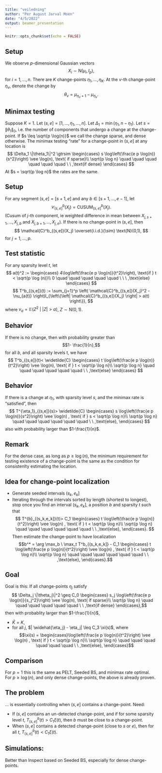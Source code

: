 ```yaml
---
title: "veiledning"
author: "Per August Jarval Moen"
date: "4/5/2022"
output: beamer_presentation
---
```


```r
knitr::opts_chunk$set(echo = FALSE)
```

## Setup
We observe $p$-dimensional Gaussian vectors
$$
X_i \sim \text{N}(\mu_i, I_p),$$
for $i = 1, ..., n$. 
\newline\newline
There are $K$ change-points $\eta_1, \ldots, \eta_K$.  At the $v$-th change-point $\eta_v$, denote the change by 
$$
\theta_v = \mu_{\eta_v + 1} - \mu_{\eta_v}.
$$


## Minimax testing
Suppose $K=1$. Let $(s,e] = [1, \ldots, \eta_1, \ldots, n]$.  Let $\Delta_1 = \min(\eta_1, n-\eta_1)$.
\newline\newline
Let $s = \|\theta_1\|_0$, i.e. the number of components that undergo a change at the change-point. 
\newline\newline
If $s \leq \sqrt{p \log(n)}$ we call the change sparse, and dense otherwise. 
\newline\newline
The minimax testing "rate" for a change-point in $(s,e]$ at any location is
$$
\Delta_1 \|\theta_1\|^2 \gtrsim \begin{cases} s \log\left(\frac{e p \log(n)}{s^2}\right) \vee \log(n), \text{ if sparse}\\ \sqrt{p \log n} \quad \quad \quad \quad \quad \quad  \ \ ,\text{if dense} \end{cases}
$$
At $s = \sqrt{p \log n}$ the rates are the same. 

## Setup
For any segment $(s,e] = [s+1, e]$ and any $b \in [s+1, ..., e-1]$, let
$$\mathcal{C}^b_{(s,e]}(X_j) = \text{CUSUM}_{(s,e]}^b(X_j).$$
(Cusum of $j$-th component, ie weighted difference in mean between $X_{j, s+1}, \ldots, X_{j,b}$ and $X_{j,b+1}, \ldots, X_{j, e}$).
\newline\newline
If there is no change-point in $(s,e]$, then 
$$
\mathcal{C}^b_{(s,e]}(X_j) \overset{i.i.d.}{\sim} \text{N}(0,1),
$$
for $j=1, \ldots, p$. 

## Test statistic
For any sparsity level $t$, let
$$
a(t)^2 :=  \begin{cases}  4\log\left(\frac{e p \log(n)}{t^2}\right), \text{if } t < \sqrt{p \log (n)}\\ 0 \quad \quad \quad \quad \quad \ \ \  ,\text{else} \end{cases}
$$
$$
T^b_{(s,e]}(t) := \sum_{j=1}^p \left( \mathcal{C}^b_{(s,e]}(X_j)^2 - \nu_{a(t)} \right)I_{\left\{\left| \mathcal{C}^b_{(s,e]}(X_j) \right| > a(t) \right\}},
$$
where $\nu_a = \mathbb{E}\left(Z^2 \ | \ |Z|>a \right)$, $Z \sim \text{N}(0,1)$. 

## Behavior
If there is no change, then with probability greater than
$$1- \frac{1}{n},$$
for all $b$, and all sparsity levels t, we have
$$
T^b_{(s,e]}(t)< \widetilde{C} \begin{cases} t \log\left(\frac{e p \log(n)}{t^2}\right) \vee \log(n), \text{ if } t < \sqrt{p \log n}\\ \sqrt{p \log n} \quad \quad  \quad \quad \quad \quad \ \ ,\text{else} \end{cases}
$$

## Behavior
If there is a change at $\eta_1$, with sparsity level $s$, and the minimax rate is "satisfied", then 
$$
T^{\eta_1}_{(s,e]}(s)> \widetilde{C} \begin{cases} s \log\left(\frac{e p \log(n)}{s^2}\right) \vee \log(n) , \text{ if } s < \sqrt{p \log n}\\ \sqrt{p \log n} \quad \quad \quad \quad \quad \quad \ \ ,\text{else}, \end{cases}
$$
also with probability larger than $1-\frac{1}{n}$. 

## Remark
For the dense case, as long as $p\geq \log(n)$, the minimum requirement for testing existence of a change-point is the same as the condition for consistenlty estimating the location. 

## Idea for change-point localization
- Generate seeded intervals $(s_k, e_k]$
- Iterating through the intervals sorted by length (shortest to longest), stop once you find an interval $(s_k, e_k]$, a position $b$ and sparsity $t$ such that
$$
T^{b}_{(s_k,e_k]}(t)> C_1 \begin{cases} t \log\left(\frac{e p \log(n)}{t^2}\right) \vee \log(n) , \text{ if } t < \sqrt{p \log n}\\ \sqrt{p \log n} \quad \quad \quad \quad \quad \quad \ \ ,\text{else}, \end{cases}.
$$
\newline\newline
Then estimate the change-point to have localization 
$$b^* = \arg \max_b \ \max_t T^b_{(s_k,e_k]} -  C_1 \begin{cases} t \log\left(\frac{e p \log(n)}{t^2}\right) \vee \log(n) , \text{ if } t < \sqrt{p \log n}\\ \sqrt{p \log n} \quad \quad \quad \quad \quad \quad \ \ ,\text{else}, \end{cases}.$$

## Goal
Goal is this: If all change-points $\eta_j$ satisfy
$$
\Delta_j \|\theta_j\|^2 \geq C_0 \begin{cases} s_j \log\left(\frac{e p \log(n)}{s_j^2}\right) \vee \log(n), \text{ if sparse}\\ \sqrt{p \log n} \quad \quad \quad \quad \quad \quad  \ \ ,\text{if dense} \end{cases},$$
then with probablity larger than $1-\frac{1}{n}$, 

- $\widehat{K} = K$, 
- for all $j$, $| \widehat{\eta_j} - \eta_j| \leq C_3 \xi(s)$, 
where 
$$\xi(s) = \begin{cases}\log\left(\frac{e p \log(n)}{t^2}\right) \vee \log(n) , \text{ if } t < \sqrt{p \log n}\\ \sqrt{p \log n} \quad \quad \quad \quad \quad \quad \ \ ,\text{else}, \end{cases}$$ 

## Comparison
For $p=1$ this is the same as PELT, Seeded BS, and minimax rate optimal. For $p \geq \log(n)$, and only dense change-points, the above is already proven. 

## The problem
... is essentially controlling 
\begin{align}
T^b_{(s,e]}(t) :&= \sum_{j=1}^p \left( \mathcal{C}^b_{(s,e]}(X_j)^2 - \nu_{a(t)} \right)I_{\left\{\left| \mathcal{C}^b_{(s,e]}(X_j) \right| > a(t) \right\}},
\\
&\overset{d}{=}
\sum_{j=1}^p \left( \left(\mathcal{C}^b_{(s,e]}(\mu_j) + Z_j\right)^2 - \nu_{a(t)} \right)I_{\left\{\left| \mathcal{C}^b_{(s,e]}(\mu_j) + Z_j \right| > a(t) \right\}}
\end{align}
when $(s,e]$ contains a change-point. Need: 

- If $(s,e]$ contains an un-detected change-point, and if for some sparsity level $t$, $T^b_{(s,e]}(t)>C_1 \xi(t)$, then $b$ must be close to a change-point. 
- When $(s,e]$ contains a detected change-point (close to $s$ or $e$), then for all $t$, $T^b_{(s,e]}(t)<C_1 \xi(t)$. 

## Simulations: 
Better than Inspect based on Seeded BS, especially for dense change-points.

